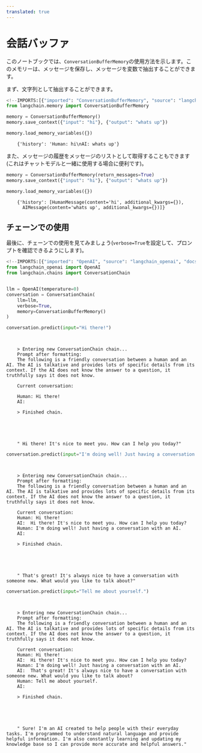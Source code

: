 ```yaml
---
translated: true
---
```


# 会話バッファ

このノートブックでは、`ConversationBufferMemory`の使用方法を示します。このメモリーは、メッセージを保存し、メッセージを変数で抽出することができます。

まず、文字列として抽出することができます。

```python
<!--IMPORTS:[{"imported": "ConversationBufferMemory", "source": "langchain.memory", "docs": "https://api.python.langchain.com/en/latest/memory/langchain.memory.buffer.ConversationBufferMemory.html", "title": "Conversation Buffer"}]-->
from langchain.memory import ConversationBufferMemory
```

```python
memory = ConversationBufferMemory()
memory.save_context({"input": "hi"}, {"output": "whats up"})
```

```python
memory.load_memory_variables({})
```

```output
    {'history': 'Human: hi\nAI: whats up'}
```

また、メッセージの履歴をメッセージのリストとして取得することもできます(これはチャットモデルと一緒に使用する場合に便利です)。

```python
memory = ConversationBufferMemory(return_messages=True)
memory.save_context({"input": "hi"}, {"output": "whats up"})
```

```python
memory.load_memory_variables({})
```

```output
    {'history': [HumanMessage(content='hi', additional_kwargs={}),
      AIMessage(content='whats up', additional_kwargs={})]}
```

## チェーンでの使用

最後に、チェーンでの使用を見てみましょう(`verbose=True`を設定して、プロンプトを確認できるようにします)。

```python
<!--IMPORTS:[{"imported": "OpenAI", "source": "langchain_openai", "docs": "https://api.python.langchain.com/en/latest/llms/langchain_openai.llms.base.OpenAI.html", "title": "Conversation Buffer"}, {"imported": "ConversationChain", "source": "langchain.chains", "docs": "https://api.python.langchain.com/en/latest/chains/langchain.chains.conversation.base.ConversationChain.html", "title": "Conversation Buffer"}]-->
from langchain_openai import OpenAI
from langchain.chains import ConversationChain


llm = OpenAI(temperature=0)
conversation = ConversationChain(
    llm=llm,
    verbose=True,
    memory=ConversationBufferMemory()
)
```

```python
conversation.predict(input="Hi there!")
```

```output


    > Entering new ConversationChain chain...
    Prompt after formatting:
    The following is a friendly conversation between a human and an AI. The AI is talkative and provides lots of specific details from its context. If the AI does not know the answer to a question, it truthfully says it does not know.

    Current conversation:

    Human: Hi there!
    AI:

    > Finished chain.





    " Hi there! It's nice to meet you. How can I help you today?"
```

```python
conversation.predict(input="I'm doing well! Just having a conversation with an AI.")
```

```output


    > Entering new ConversationChain chain...
    Prompt after formatting:
    The following is a friendly conversation between a human and an AI. The AI is talkative and provides lots of specific details from its context. If the AI does not know the answer to a question, it truthfully says it does not know.

    Current conversation:
    Human: Hi there!
    AI:  Hi there! It's nice to meet you. How can I help you today?
    Human: I'm doing well! Just having a conversation with an AI.
    AI:

    > Finished chain.





    " That's great! It's always nice to have a conversation with someone new. What would you like to talk about?"
```

```python
conversation.predict(input="Tell me about yourself.")
```

```output


    > Entering new ConversationChain chain...
    Prompt after formatting:
    The following is a friendly conversation between a human and an AI. The AI is talkative and provides lots of specific details from its context. If the AI does not know the answer to a question, it truthfully says it does not know.

    Current conversation:
    Human: Hi there!
    AI:  Hi there! It's nice to meet you. How can I help you today?
    Human: I'm doing well! Just having a conversation with an AI.
    AI:  That's great! It's always nice to have a conversation with someone new. What would you like to talk about?
    Human: Tell me about yourself.
    AI:

    > Finished chain.





    " Sure! I'm an AI created to help people with their everyday tasks. I'm programmed to understand natural language and provide helpful information. I'm also constantly learning and updating my knowledge base so I can provide more accurate and helpful answers."
```
